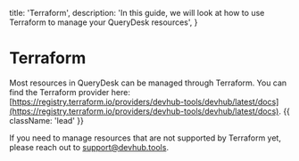   title: 'Terraform',
  description:
    'In this guide, we will look at how to use Terraform to manage your QueryDesk resources',
}

# Terraform

Most resources in QueryDesk can be managed through Terraform. You can find the Terraform provider here: [https://registry.terraform.io/providers/devhub-tools/devhub/latest/docs](https://registry.terraform.io/providers/devhub-tools/devhub/latest/docs). {{ className: 'lead' }}

If you need to manage resources that are not supported by Terraform yet, please reach out to support@devhub.tools.